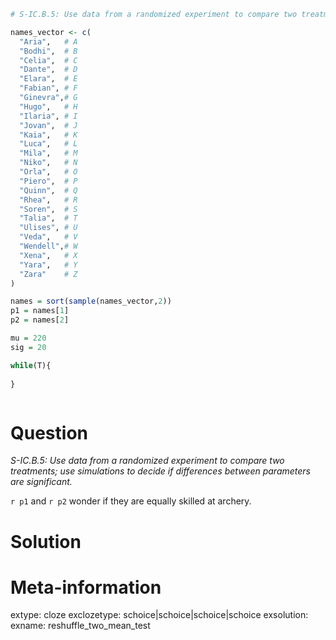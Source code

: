 ```r
# S-IC.B.5: Use data from a randomized experiment to compare two treatments; use simulations to decide if differences between parameters are significant.

names_vector <- c(
  "Aria",   # A
  "Bodhi",  # B
  "Celia",  # C
  "Dante",  # D
  "Elara",  # E
  "Fabian", # F
  "Ginevra",# G
  "Hugo",   # H
  "Ilaria", # I
  "Jovan",  # J
  "Kaia",   # K
  "Luca",   # L
  "Mila",   # M
  "Niko",   # N
  "Orla",   # O
  "Piero",  # P
  "Quinn",  # Q
  "Rhea",   # R
  "Soren",  # S
  "Talia",  # T
  "Ulises", # U
  "Veda",   # V
  "Wendell",# W
  "Xena",   # X
  "Yara",   # Y
  "Zara"    # Z
)

names = sort(sample(names_vector,2))
p1 = names[1]
p2 = names[2]

mu = 220
sig = 20

while(T){
  
}



```

Question
========

*S-IC.B.5: Use data from a randomized experiment to compare two treatments; use simulations to decide if differences between parameters are significant.*

`r p1` and `r p2` wonder if they are equally skilled at archery.



Solution
========



Meta-information
================
extype: cloze
exclozetype: schoice|schoice|schoice|schoice
exsolution: 
exname: reshuffle_two_mean_test